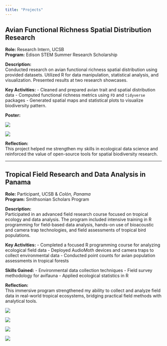 ```yaml
---
title: "Projects"
---
```


## Avian Functional Richness Spatial Distribution Research

**Role:** Research Intern, UCSB\
**Program:** Edison STEM Summer Research Scholarship

**Description:**\
Conducted research on avian functional richness spatial distribution using provided datasets. Utilized R for data manipulation, statistical analysis, and visualization. Presented results at two research showcases.

**Key Activities:** - Cleaned and prepared avian trait and spatial distribution data - Computed functional richness metrics using `FD` and `tidyverse` packages - Generated spatial maps and statistical plots to visualize biodiversity pattern.

**Poster:**

![](photos/poster.jpg)

![](photos/me_poster.jpeg)

**Reflection:**\
This project helped me strengthen my skills in ecological data science and reinforced the value of open-source tools for spatial biodiversity research.

------------------------------------------------------------------------

## Tropical Field Research and Data Analysis in Panama

**Role:** Participant, UCSB & *Colón, Panama*\
**Program:** Smithsonian Scholars Program

**Description:**\
Participated in an advanced field research course focused on tropical ecology and data analysis. The program included intensive training in R programming for field-based data analysis, hands-on use of bioacoustic and camera trap technologies, and field assessments of tropical bird populations.

**Key Activities:** - Completed a focused R programming course for analyzing ecological field data - Deployed AudioMoth devices and camera traps to collect environmental data - Conducted point counts for avian population assessments in tropical forests

**Skills Gained:** - Environmental data collection techniques - Field survey methodology for avifauna - Applied ecological statistics in R

**Reflection:**\
This immersive program strengthened my ability to collect and analyze field data in real-world tropical ecosystems, bridging practical field methods with analytical tools.

![](photos/me_group.jpeg)

![](photos/panama1.jpeg)

![](photos/panama2.jpeg)

![](photos/panama3.jpeg)
